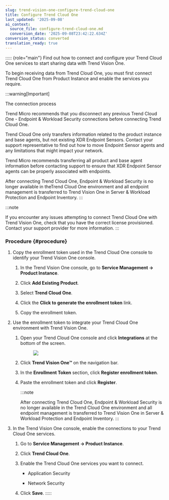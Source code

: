 ```yaml
---
slug: trend-vision-one-configure-trend-cloud-one
title: Configure Trend Cloud One
last_updated: '2025-09-08'
ai_context:
  source_file: configure-trend-cloud-one.md
  conversion_date: '2025-09-08T23:42:22.634Z'
conversion_status: converted
translation_ready: true
---
```


::::: {role="main"}
Find out how to connect and configure your Trend Cloud One services to start sharing data with Trend Vision One.

To begin receiving data from Trend Cloud One, you must first connect Trend Cloud One from Product Instance and enable the services you require.

:::warning[Important]

The connection process

Trend Micro recommends that you disconnect any previous Trend Cloud One - Endpoint & Workload Security connections before connecting Trend Cloud One.

Trend Cloud One only transfers information related to the product instance and base agents, but not existing XDR Endpoint Sensors. Contact your support representative to find out how to move Endpoint Sensor agents and any limitations that might impact your network.

Trend Micro recommends transferring all product and base agent information before contacting support to ensure that XDR Endpoint Sensor agents can be properly associated with endpoints.

After connecting Trend Cloud One, Endpoint & Workload Security is no longer available in theTrend Cloud One environment and all endpoint management is transferred to Trend Vision One in Server & Workload Protection and Endpoint Inventory.
:::

:::note

If you encounter any issues attempting to connect Trend Cloud One with Trend Vision One, check that you have the correct license provisioned. Contact your support provider for more information.
:::

### Procedure {#procedure}

1.  Copy the enrollment token used in the Trend Cloud One console to identify your Trend Vision One console.

    1.  In the Trend Vision One console, go to **Service Management → Product Instance**.

    2.  Click **Add Existing Product**.

    3.  Select **Trend Cloud One**.

    4.  Click the **Click to generate the enrollment token** link.

    5.  Copy the enrollment token.

2.  Use the enrollment token to integrate your Trend Cloud One environment with Trend Vision One.

    1.  Open your Trend Cloud One console and click **Integrations** at the bottom of the screen.

        <figure>
        <img src="./images/trendMicroCloudOneIntegrations=20221018145151.webp" />
        </figure>

    2.  Click **Trend Vision One™** on the navigation bar.

    3.  In the **Enrollment Token** section, click **Register enrollment token**.

    4.  Paste the enrollment token and click **Register**.

        :::note

        After connecting Trend Cloud One, Endpoint & Workload Security is no longer available in the Trend Cloud One environment and all endpoint management is transferred to Trend Vision One in Server & Workload Protection and Endpoint Inventory.
        :::

3.  In the Trend Vision One console, enable the connections to your Trend Cloud One services.

    1.  Go to **Service Management → Product Instance**.

    2.  Click **Trend Cloud One**.

    3.  Enable the Trend Cloud One services you want to connect.

        - Application Security

        - Network Security

    4.  Click **Save**.
:::::
